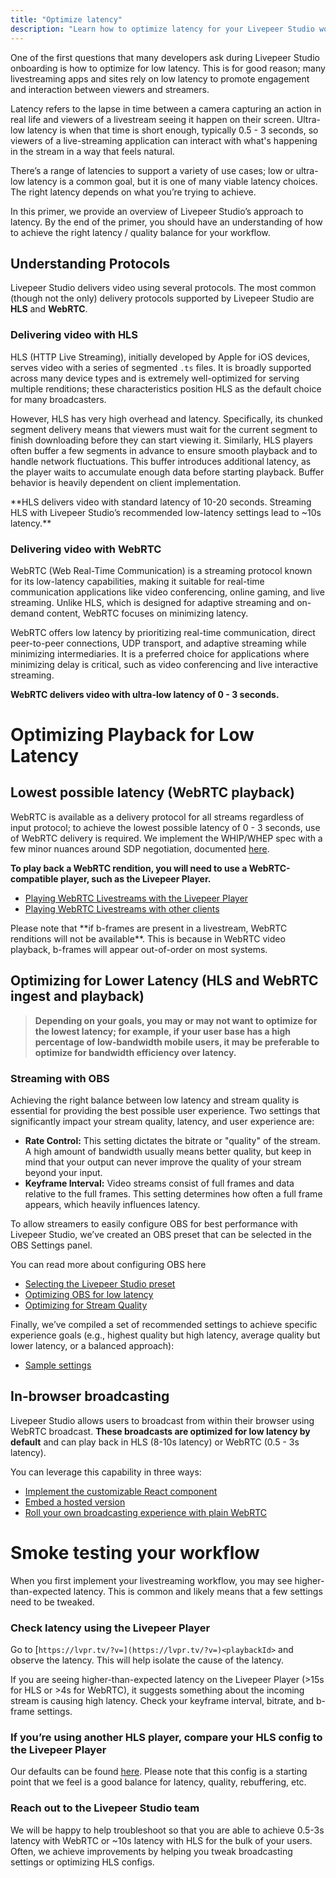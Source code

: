 ```yaml
---
title: "Optimize latency"
description: "Learn how to optimize latency for your Livepeer Studio workflow."
---
```


One of the first questions that many developers ask during Livepeer Studio
onboarding is how to optimize for low latency. This is for good reason; many
livestreaming apps and sites rely on low latency to promote engagement and
interaction between viewers and streamers.

<Info>
  Latency refers to the lapse in time between a camera capturing an action in
  real life and viewers of a livestream seeing it happen on their screen.
  Ultra-low latency is when that time is short enough, typically 0.5 - 3
  seconds, so viewers of a live-streaming application can interact with what's
  happening in the stream in a way that feels natural.
</Info>

There’s a range of latencies to support a variety of use cases; low or ultra-low
latency is a common goal, but it is one of many viable latency choices. The
right latency depends on what you’re trying to achieve.

In this primer, we provide an overview of Livepeer Studio’s approach to latency.
By the end of the primer, you should have an understanding of how to achieve the
right latency / quality balance for your workflow.

## Understanding Protocols

Livepeer Studio delivers video using several protocols. The most common (though
not the only) delivery protocols supported by Livepeer Studio are **HLS** and
**WebRTC**.

### Delivering video with HLS

HLS (HTTP Live Streaming), initially developed by Apple for iOS devices, serves
video with a series of segmented `.ts` files. It is broadly supported across
many device types and is extremely well-optimized for serving multiple
renditions; these characteristics position HLS as the default choice for many
broadcasters.

However, HLS has very high overhead and latency. Specifically, its chunked
segment delivery means that viewers must wait for the current segment to finish
downloading before they can start viewing it. Similarly, HLS players often
buffer a few segments in advance to ensure smooth playback and to handle network
fluctuations. This buffer introduces additional latency, as the player waits to
accumulate enough data before starting playback. Buffer behavior is heavily
dependent on client implementation.

<Info>
  **HLS delivers video with standard latency of 10-20 seconds. Streaming HLS
  with Livepeer Studio’s recommended low-latency settings lead to ~10s
  latency.**
</Info>

### Delivering video with WebRTC

WebRTC (Web Real-Time Communication) is a streaming protocol known for its
low-latency capabilities, making it suitable for real-time communication
applications like video conferencing, online gaming, and live streaming. Unlike
HLS, which is designed for adaptive streaming and on-demand content, WebRTC
focuses on minimizing latency.

WebRTC offers low latency by prioritizing real-time communication, direct
peer-to-peer connections, UDP transport, and adaptive streaming while minimizing
intermediaries. It is a preferred choice for applications where minimizing delay
is critical, such as video conferencing and live interactive streaming.

<Info>**WebRTC delivers video with ultra-low latency of 0 - 3 seconds.**</Info>

# Optimizing Playback for Low Latency

## Lowest possible latency (WebRTC playback)

WebRTC is available as a delivery protocol for all streams regardless of input
protocol; to achieve the lowest possible latency of 0 - 3 seconds, use of WebRTC
delivery is required. We implement the WHIP/WHEP spec with a few minor nuances
around SDP negotiation, documented
[here](/guides/developing/player#webrtc-low-latency-livestreams).

**To play back a WebRTC rendition, you will need to use a WebRTC-compatible
player, such as the Livepeer Player.**

- [Playing WebRTC Livestreams with the Livepeer Player](/developers/guides/playback-a-livestream#using-the-livepeer-react-player)
- [Playing WebRTC Livestreams with other clients](/developers/guides/playback-a-livestream#using-your-own-player)

<Warning>
  Please note that **if b-frames are present in a livestream, WebRTC renditions
  will not be available**. This is because in WebRTC video playback, b-frames
  will appear out-of-order on most systems.
</Warning>

## Optimizing for Lower Latency (HLS and WebRTC ingest and playback)

> **Depending on your goals, you may or may not want to optimize for the lowest
> latency; for example, if your user base has a high percentage of low-bandwidth
> mobile users, it may be preferable to optimize for bandwidth efficiency over
> latency.**

### Streaming with OBS

Achieving the right balance between low latency and stream quality is essential
for providing the best possible user experience. Two settings that significantly
impact your stream quality, latency, and user experience are:

- **Rate Control:** This setting dictates the bitrate or "quality" of the
  stream. A high amount of bandwidth usually means better quality, but keep in
  mind that your output can never improve the quality of your stream beyond your
  input.
- **Keyframe Interval:** Video streams consist of full frames and data relative
  to the full frames. This setting determines how often a full frame appears,
  which heavily influences latency.

<Info>
  To allow streamers to easily configure OBS for best performance with Livepeer
  Studio, we’ve created an OBS preset that can be selected in the OBS Settings
  panel.
</Info>

You can read more about configuring OBS here

- [Selecting the Livepeer Studio preset](/developers/guides/stream-via-obs#update-stream-settings)
- [Optimizing OBS for low latency](/developers/guides/stream-via-obs#optimizing-for-low-latency)
- [Optimizing for Stream Quality](/developers/guides/stream-via-obs#optimizing-for-stream-quality-and-user-experience)

Finally, we’ve compiled a set of recommended settings to achieve specific
experience goals (e.g., highest quality but high latency, average quality but
lower latency, or a balanced approach):

- [Sample settings](/developers/guides/stream-via-obs#recommended-obs-settings)

## In-browser broadcasting

Livepeer Studio allows users to broadcast from within their browser using WebRTC
broadcast. **These broadcasts are optimized for low latency by default** and can
play back in HLS (8-10s latency) or WebRTC (0.5 - 3s latency).

You can leverage this capability in three ways:

- [Implement the customizable React component](/developers/guides/livestream-from-browser#using-livepeer-react-broadcast)
- [Embed a hosted version](/developers/guides/livestream-from-browser#embeddable-broadcast)
- [Roll your own broadcasting experience with plain WebRTC](/developers/guides/livestream-from-browser#adding-custom-broadcasting)

# Smoke testing your workflow

When you first implement your livestreaming workflow, you may see
higher-than-expected latency. This is common and likely means that a few
settings need to be tweaked.

### Check latency using the Livepeer Player

Go to [`https://lvpr.tv/?v=](https://lvpr.tv/?v=)<playbackId>` and observe the
latency. This will help isolate the cause of the latency.

If you are seeing higher-than-expected latency on the Livepeer Player (>15s for
HLS or >4s for WebRTC), it suggests something about the incoming stream is
causing high latency. Check your keyframe interval, bitrate, and b-frame
settings.

### If you’re using another HLS player, compare your HLS config to the Livepeer Player

Our defaults can be found
[here](https://github.com/livepeer/livepeer-react/blob/47e572880224739f538e75ef192bb290b85a852f/packages/core-web/src/media/browser/hls/index.ts#L55-L61).
Please note that this config is a starting point that we feel is a good balance
for latency, quality, rebuffering, etc.

### Reach out to the Livepeer Studio team

We will be happy to help troubleshoot so that you are able to achieve 0.5-3s
latency with WebRTC or ~10s latency with HLS for the bulk of your users. Often,
we achieve improvements by helping you tweak broadcasting settings or optimizing
HLS configs.
